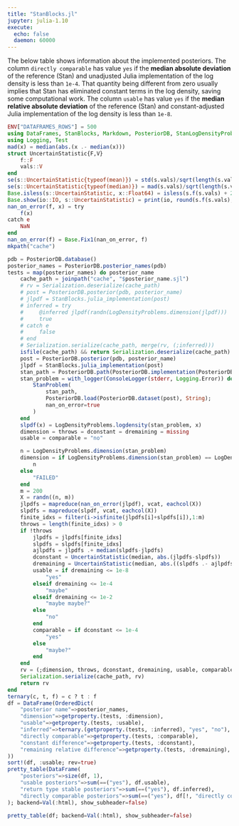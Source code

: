 ```yaml
---
title: "StanBlocks.jl"
jupyter: julia-1.10
execute:
  echo: false
  daemon: 60000
---
```


The below table shows information about the implemented posteriors. 
The column `directly comparable` has value `yes` if the **median absolute deviation** of the reference (Stan) and unadjusted Julia implementation of the log density is less than `1e-4`. 
That quantity being different from zero usually implies that Stan has eliminated constant terms in the log density, saving some computational work. 
The column `usable` has value `yes` if the **median relative absolute deviation** of the reference (Stan) and constant-adjusted Julia implementation of the log density is less than `1e-8`.

```julia
ENV["DATAFRAMES_ROWS"] = 500
using DataFrames, StanBlocks, Markdown, PosteriorDB, StanLogDensityProblems, LogDensityProblems, Statistics, OrderedCollections, PrettyTables, Serialization
using Logging, Test
mad(x) = median(abs.(x .- median(x)))
struct UncertainStatistic{F,V}
    f::F
    vals::V
end
se(s::UncertainStatistic{typeof(mean)}) = std(s.vals)/sqrt(length(s.vals))
se(s::UncertainStatistic{typeof(median)}) = mad(s.vals)/sqrt(length(s.vals))
Base.isless(s::UncertainStatistic, x::Float64) = isless(s.f(s.vals) + 2 * se(s), x)
Base.show(io::IO, s::UncertainStatistic) = print(io, round(s.f(s.vals); sigdigits=2), " ± ", round(se(s); sigdigits=2))
nan_on_error(f, x) = try
    f(x)
catch e
    NaN
end
nan_on_error(f) = Base.Fix1(nan_on_error, f)
mkpath("cache")

pdb = PosteriorDB.database()
posterior_names = PosteriorDB.posterior_names(pdb)
tests = map(posterior_names) do posterior_name
    cache_path = joinpath("cache", "$posterior_name.sjl")
    # rv = Serialization.deserialize(cache_path)
    # post = PosteriorDB.posterior(pdb, posterior_name)
    # jlpdf = StanBlocks.julia_implementation(post)
    # inferred = try
    #     @inferred jlpdf(randn(LogDensityProblems.dimension(jlpdf)))
    #     true
    # catch e
    #     false
    # end
    # Serialization.serialize(cache_path, merge(rv, (;inferred)))
    isfile(cache_path) && return Serialization.deserialize(cache_path)
    post = PosteriorDB.posterior(pdb, posterior_name)
    jlpdf = StanBlocks.julia_implementation(post)
    stan_path = PosteriorDB.path(PosteriorDB.implementation(PosteriorDB.model(post), "stan"))
    stan_problem = with_logger(ConsoleLogger(stderr, Logging.Error)) do 
        StanProblem(
            stan_path, 
            PosteriorDB.load(PosteriorDB.dataset(post), String);
            nan_on_error=true
        )
    end
    slpdf(x) = LogDensityProblems.logdensity(stan_problem, x)
    dimension = throws = dconstant = dremaining = missing
    usable = comparable = "no"

    n = LogDensityProblems.dimension(stan_problem)
    dimension = if LogDensityProblems.dimension(stan_problem) == LogDensityProblems.dimension(jlpdf)
        n
    else
        "FAILED"
    end
    m = 200
    X = randn((n, m))
    jlpdfs = mapreduce(nan_on_error(jlpdf), vcat, eachcol(X)) 
    slpdfs = mapreduce(slpdf, vcat, eachcol(X)) 
    finite_idxs = filter(i->isfinite(jlpdfs[i]+slpdfs[i]),1:m)
    throws = length(finite_idxs) > 0
    if !throws
        jlpdfs = jlpdfs[finite_idxs]
        slpdfs = slpdfs[finite_idxs]
        ajlpdfs = jlpdfs .+ median(slpdfs-jlpdfs) 
        dconstant = UncertainStatistic(median, abs.(jlpdfs-slpdfs))
        dremaining = UncertainStatistic(median, abs.((slpdfs .- ajlpdfs) ./ slpdfs)) 
        usable = if dremaining <= 1e-8 
            "yes"
        elseif dremaining <= 1e-4
            "maybe"
        elseif dremaining <= 1e-2
            "maybe maybe?"
        else
            "no"
        end
        comparable = if dconstant <= 1e-4
            "yes"
        else
            "maybe?"
        end
    end
    rv = (;dimension, throws, dconstant, dremaining, usable, comparable)
    Serialization.serialize(cache_path, rv)
    return rv
end
ternary(c, t, f) = c ? t : f
df = DataFrame(OrderedDict(
    "posterior name"=>posterior_names,
    "dimension"=>getproperty.(tests, :dimension),
    "usable"=>getproperty.(tests, :usable),
    "inferred"=>ternary.(getproperty.(tests, :inferred), "yes", "no"),
    "directly comparable"=>getproperty.(tests, :comparable),
    "constant difference"=>getproperty.(tests, :dconstant),
    "remaining relative difference"=>getproperty.(tests, :dremaining),
))
sort!(df, :usable; rev=true)
pretty_table(DataFrame(
    "posteriors"=>size(df, 1), 
    "usable posteriors"=>sum(==("yes"), df.usable), 
    "return type stable posteriors"=>sum(==("yes"), df.inferred), 
    "directly comparable posteriors"=>sum(==("yes"), df[!, "directly comparable"])
); backend=Val(:html), show_subheader=false)
```

```julia
pretty_table(df; backend=Val(:html), show_subheader=false)
```